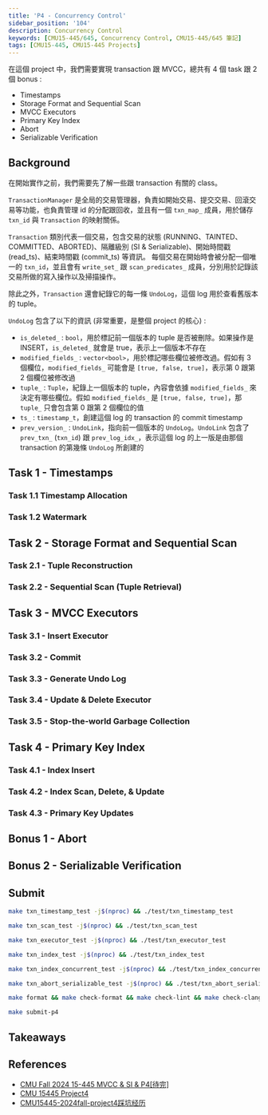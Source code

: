 ```yaml
---
title: 'P4 - Concurrency Control'
sidebar_position: '104'
description: Concurrency Control
keywords: [CMU15-445/645, Concurrency Control, CMU15-445/645 筆記]
tags: [CMU15-445, CMU15-445 Projects]
---
```


<head>
  <title>CMU 15-445 2024Fall P4 Concurrency Control</title>
</head>

在這個 project 中，我們需要實現 transaction 跟 MVCC，總共有 4 個 task 跟 2 個 bonus :

- Timestamps
- Storage Format and Sequential Scan
- MVCC Executors
- Primary Key Index
- Abort
- Serializable Verification

## Background

在開始實作之前，我們需要先了解一些跟 transaction 有關的 class。

<ImageModal src="/img/cmu15-445/p4/transaction.webp" caption="Transaction Class" />

`TransactionManager` 是全局的交易管理器，負責如開始交易、提交交易、回滾交易等功能，也負責管理 id 的分配跟回收，並且有一個 `txn_map_` 成員，用於儲存 `txn_id` 與 `Transaction` 的映射關係。

`Transaction` 類別代表一個交易，包含交易的狀態 (RUNNING、TAINTED、COMMITTED、ABORTED)、隔離級別 (SI & Serializable)、開始時間戳 (read_ts)、結束時間戳 (commit_ts) 等資訊。
每個交易在開始時會被分配一個唯一的 `txn_id`，並且會有 `write_set_` 跟 `scan_predicates_` 成員，分別用於記錄該交易所做的寫入操作以及掃描操作。

除此之外，`Transaction` 還會紀錄它的每一條 `UndoLog`，這個 log 用於查看舊版本的 tuple。

`UndoLog` 包含了以下的資訊 (非常重要，是整個 project 的核心) :

- `is_deleted_` : `bool`，用於標記前一個版本的 tuple 是否被刪除。如果操作是 INSERT，`is_deleted_` 就會是 true，表示上一個版本不存在
- `modified_fields_` : `vector<bool>`，用於標記哪些欄位被修改過。假如有 3 個欄位，`modified_fields_` 可能會是 `[true, false, true]`，表示第 0 跟第 2 個欄位被修改過
- `tuple_` : `Tuple`，紀錄上一個版本的 tuple，內容會依據 `modified_fields_` 來決定有哪些欄位。假如 `modified_fields_` 是 `[true, false, true]`，那 `tuple_` 只會包含第 0 跟第 2 個欄位的值
- `ts_` : `timestamp_t`，創建這個 log 的 transaction 的 commit timestamp
- `prev_version_` : `UndoLink`，指向前一個版本的 `UndoLog`。`UndoLink` 包含了 `prev_txn_` (`txn_id`) 跟 `prev_log_idx_`，表示這個 log 的上一版是由那個 transaction 的第幾條 `UndoLog` 所創建的


## Task 1 - Timestamps

### Task 1.1 Timestamp Allocation

### Task 1.2 Watermark

## Task 2 - Storage Format and Sequential Scan

### Task 2.1 - Tuple Reconstruction

### Task 2.2 - Sequential Scan (Tuple Retrieval)

## Task 3 - MVCC Executors

### Task 3.1 - Insert Executor

### Task 3.2 - Commit

### Task 3.3 - Generate Undo Log

### Task 3.4 - Update & Delete Executor

### Task 3.5 - Stop-the-world Garbage Collection

## Task 4 - Primary Key Index

### Task 4.1 - Index Insert

### Task 4.2 - Index Scan, Delete, & Update

### Task 4.3 - Primary Key Updates

## Bonus 1 - Abort

## Bonus 2 - Serializable Verification

## Submit

```bash
make txn_timestamp_test -j$(nproc) && ./test/txn_timestamp_test

make txn_scan_test -j$(nproc) && ./test/txn_scan_test

make txn_executor_test -j$(nproc) && ./test/txn_executor_test

make txn_index_test -j$(nproc) && ./test/txn_index_test

make txn_index_concurrent_test -j$(nproc) && ./test/txn_index_concurrent_test

make txn_abort_serializable_test -j$(nproc) && ./test/txn_abort_serializable_test
```

```bash
make format && make check-format && make check-lint && make check-clang-tidy-p4
```

```bash
make submit-p4
```

## Takeaways

## References

- [CMU Fall 2024 15-445 MVCC & SI & P4[待完]](https://zhuanlan.zhihu.com/p/10666804837)
- [CMU 15445 Project4](https://4ever-xxxl.github.io/cmu-15445-project-4/)
- [CMU15445-2024fall-project4踩坑经历](https://zhuanlan.zhihu.com/p/1932549868683007217)
